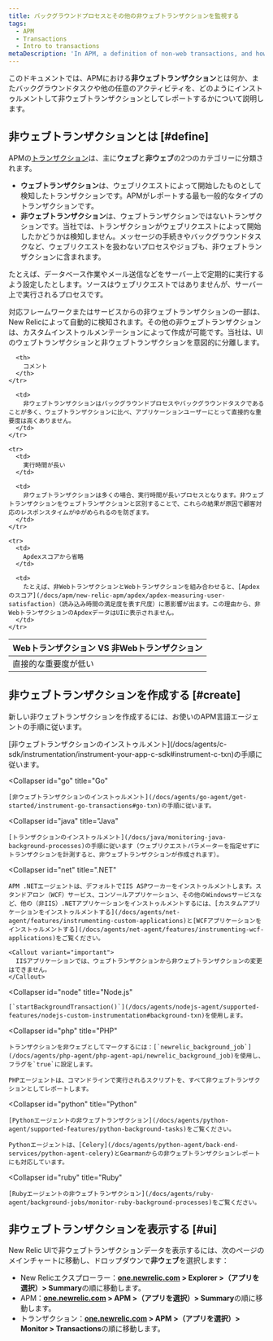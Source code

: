 ```yaml
---
title: バックグラウンドプロセスとその他の非ウェブトランザクションを監視する
tags:
  - APM
  - Transactions
  - Intro to transactions
metaDescription: 'In APM, a definition of non-web transactions, and how to custom instrument background tasks and other activity as non-web transactions.'
---
```


このドキュメントでは、APMにおける**非ウェブトランザクション**とは何か、またバックグラウンドタスクや他の任意のアクティビティを、どのようにインストゥルメントして非ウェブトランザクションとしてレポートするかについて説明します。

## 非ウェブトランザクションとは [#define]

APMの[トランザクション](/docs/apm/transactions/intro-transactions/transactions-new-relic-apm)は、主に**ウェブ**と**非ウェブ**の2つのカテゴリーに分類されます。

* **ウェブトランザクション**は、ウェブリクエストによって開始したものとして検知したトランザクションです。APMがレポートする最も一般的なタイプのトランザクションです。
* **非ウェブトランザクション**は、ウェブトランザクションではないトランザクションです。当社では、トランザクションがウェブリクエストによって開始したかどうかは検知しません。メッセージの手続きやバックグラウンドタスクなど、ウェブリクエストを扱わないプロセスやジョブも、非ウェブトランザクションに含まれます。

たとえば、データベース作業やメール送信などをサーバー上で定期的に実行するよう設定したとします。ソースはウェブリクエストではありませんが、サーバー上で実行されるプロセスです。

対応フレームワークまたはサービスからの非ウェブトランザクションの一部は、New Relicによって自動的に検知されます。その他の非ウェブトランザクションは、カスタムインストゥルメンテーションによって作成が可能です。当社は、UIのウェブトランザクションと非ウェブトランザクションを意図的に分離します。

<table>
  <thead>
    <tr>
      <th style={{ width: "200px" }}>
        Webトランザクション VS 非Webトランザクション
      </th>

      <th>
        コメント
      </th>
    </tr>
  </thead>

  <tbody>
    <tr>
      <td>
        直接的な重要度が低い
      </td>

      <td>
        非ウェブトランザクションはバックグラウンドプロセスやバックグラウンドタスクであることが多く、ウェブトランザクションに比べ、アプリケーションユーザーにとって直接的な重要度は高くありません。
      </td>
    </tr>

    <tr>
      <td>
        実行時間が長い
      </td>

      <td>
        非ウェブトランザクションは多くの場合、実行時間が長いプロセスとなります。非ウェブトランザクションをウェブトランザクションと区別することで、これらの結果が原因で顧客対応のレスポンスタイムがゆがめられるのを防ぎます。
      </td>
    </tr>

    <tr>
      <td>
        Apdexスコアから省略
      </td>

      <td>
        たとえば、非WebトランザクションとWebトランザクションを組み合わせると、[Apdexのスコア](/docs/apm/new-relic-apm/apdex/apdex-measuring-user-satisfaction)（読み込み時間の満足度を表す尺度）に悪影響が出ます。この理由から、非WebトランザクションのApdexデータはUIに表示されません。
      </td>
    </tr>
  </tbody>
</table>

## 非ウェブトランザクションを作成する [#create]

新しい非ウェブトランザクションを作成するには、お使いのAPM言語エージェントの手順に従います。

<CollapserGroup>
  <Collapser
    id="c-sdk"
    title="C SDK"
  >
    [非ウェブトランザクションのインストゥルメント](/docs/agents/c-sdk/instrumentation/instrument-your-app-c-sdk#instrument-c-txn)の手順に従います。
  </Collapser>

  <Collapser
    id="go"
    title="Go"
  >
    [非ウェブトランザクションのインストゥルメント](/docs/agents/go-agent/get-started/instrument-go-transactions#go-txn)の手順に従います。
  </Collapser>

  <Collapser
    id="java"
    title="Java"
  >
    [トランザクションのインストゥルメント](/docs/java/monitoring-java-background-processes)の手順に従います（ウェブリクエストパラメーターを指定せずにトランザクションを計測すると、非ウェブトランザクションが作成されます）。
  </Collapser>

  <Collapser
    id="net"
    title=".NET"
  >
    APM .NETエージェントは、デフォルトでIIS ASPワーカーをインストゥルメントします。スタンドアロン（WCF）サービス、コンソールアプリケーション、その他のWindowsサービスなど、他の（非IIS）.NETアプリケーションをインストゥルメントするには、[カスタムアプリケーションをインストゥルメントする](/docs/agents/net-agent/features/instrumenting-custom-applications)と[WCFアプリケーションをインストゥルメントする](/docs/agents/net-agent/features/instrumenting-wcf-applications)をご覧ください。

    <Callout variant="important">
      IISアプリケーションでは、ウェブトランザクションから非ウェブトランザクションの変更はできません。
    </Callout>
  </Collapser>

  <Collapser
    id="node"
    title="Node.js"
  >
    [`startBackgroundTransaction()`](/docs/agents/nodejs-agent/supported-features/nodejs-custom-instrumentation#background-txn)を使用します。
  </Collapser>

  <Collapser
    id="php"
    title="PHP"
  >
    トランザクションを非ウェブとしてマークするには：[`newrelic_background_job`](/docs/agents/php-agent/php-agent-api/newrelic_background_job)を使用し、フラグを`true`に設定します。

    PHPエージェントは、コマンドラインで実行されるスクリプトを、すべて非ウェブトランザクションとしてレポートします。
  </Collapser>

  <Collapser
    id="python"
    title="Python"
  >
    [Pythonエージェントの非ウェブトランザクション](/docs/agents/python-agent/supported-features/python-background-tasks)をご覧ください。

    Pythonエージェントは、[Celery](/docs/agents/python-agent/back-end-services/python-agent-celery)とGearmanからの非ウェブトランザクションレポートにも対応しています。
  </Collapser>

  <Collapser
    id="ruby"
    title="Ruby"
  >
    [Rubyエージェントの非ウェブトランザクション](/docs/agents/ruby-agent/background-jobs/monitor-ruby-background-processes)をご覧ください。
  </Collapser>
</CollapserGroup>

## 非ウェブトランザクションを表示する [#ui]

New Relic UIで非ウェブトランザクションデータを表示するには、次のページのメインチャートに移動し、ドロップダウンで**非ウェブ**を選択します：

* New Relicエクスプローラー：**[one.newrelic.com](https://one.newrelic.com) > Explorer >（アプリを選択）> Summary**の順に移動します。
* APM：**[one.newrelic.com](https://one.newrelic.com) > APM >（アプリを選択）> Summary**の順に移動します。
* トランザクション：**[one.newrelic.com](https://one.newrelic.com) > APM >（アプリを選択）> Monitor > Transactions**の順に移動します。
